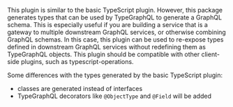 

<PackageHeader />

This plugin is similar to the basic TypeScript plugin. However, this package generates types that can be used by TypeGraphQL to generate a GraphQL schema. This is especially useful if you are building a service that is a gateway to multiple downstream GraphQL services, or otherwise combining GraphQL schemas. In this case, this plugin can be used to re-expose types defined in downstream GraphQL services without redefining them as TypeGraphQL objects. This plugin should be compatible with other client-side plugins, such as typescript-operations.

Some differences with the types generated by the basic TypeScript plugin:

- classes are generated instead of interfaces
- TypeGraphQL decorators like `@ObjectType` and `@Field` will be added

<PackageApiDocs />
